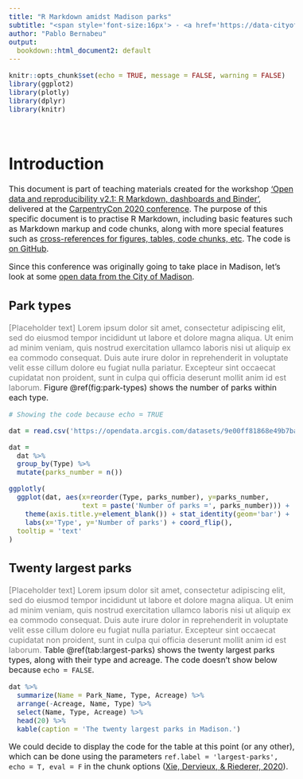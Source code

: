 ```yaml
---
title: "R Markdown amidst Madison parks"
subtitle: "<span style='font-size:16px'> - <a href='https://data-cityofmadison.opendata.arcgis.com/datasets/parks'> City of Madison data </a> <br> - <a href='https://github.com/pablobernabeu/Data-is-present/blob/master/examples-documents-dashboards/R%20Markdown/R-Markdown-amidst-Madison-parks.Rmd' target='_top'> Code  </a> </span>"
author: "Pablo Bernabeu"
output: 
  bookdown::html_document2: default
---
```



```r
knitr::opts_chunk$set(echo = TRUE, message = FALSE, warning = FALSE)
library(ggplot2)
library(plotly)
library(dplyr)
library(knitr)
```


<!-- Begin definition of layout parameters -->
<head>
<style type="text/css">

/* Font size */

body{
font-size: 16px;
}

</head>
</style>

<br>

# Introduction {-}

This document is part of teaching materials created for the workshop ['Open data and reproducibility v2.1: R Markdown, dashboards and Binder'](https://github.com/pablobernabeu/CarpentryCon-2020-workshop-Open-Data-Reproducibility){target='_top'}, delivered at the [CarpentryCon 2020 conference](https://2020.carpentrycon.org/). The purpose of this specific document is to practise R Markdown, including basic features such as Markdown markup and code chunks, along with more special features such as [cross-references for figures, tables, code chunks, etc](https://bookdown.org/yihui/rmarkdown-cookbook/cross-ref.html). The code is [on GitHub](https://github.com/pablobernabeu/Data-is-present/blob/master/examples-documents-dashboards/R%20Markdown/R-Markdown-amidst-Madison-parks.Rmd).

Since this conference was originally going to take place in Madison, let's look at some [open data from the City of Madison](https://data-cityofmadison.opendata.arcgis.com/datasets/parks?geometry=-89.997%2C43.007%2C-88.679%2C43.183).

## Park types {-}

<font style='color:grey'>[Placeholder text] Lorem ipsum dolor sit amet, consectetur adipiscing elit, sed do eiusmod tempor incididunt ut labore et dolore magna aliqua. Ut enim ad minim veniam, quis nostrud exercitation ullamco laboris nisi ut aliquip ex ea commodo consequat. Duis aute irure dolor in reprehenderit in voluptate velit esse cillum dolore eu fugiat nulla pariatur. Excepteur sint occaecat cupidatat non proident, sunt in culpa qui officia deserunt mollit anim id est laborum.</font> Figure \@ref(fig:park-types) shows the number of parks within each type.

```r

# Showing the code because echo = TRUE 

dat = read.csv('https://opendata.arcgis.com/datasets/9e00ff81868e49b7ba65d4e628b9e14f_6.csv')

dat = 
  dat %>%
  group_by(Type) %>%
  mutate(parks_number = n())

ggplotly(
  ggplot(dat, aes(x=reorder(Type, parks_number), y=parks_number,
                  text = paste('Number of parks =', parks_number))) + 
    theme(axis.title.y=element_blank()) + stat_identity(geom='bar') + 
    labs(x='Type', y='Number of parks') + coord_flip(), 
  tooltip = 'text'
)

```


## Twenty largest parks {-}

<font style='color:grey'>[Placeholder text] Lorem ipsum dolor sit amet, consectetur adipiscing elit, sed do eiusmod tempor incididunt ut labore et dolore magna aliqua. Ut enim ad minim veniam, quis nostrud exercitation ullamco laboris nisi ut aliquip ex ea commodo consequat. Duis aute irure dolor in reprehenderit in voluptate velit esse cillum dolore eu fugiat nulla pariatur. Excepteur sint occaecat cupidatat non proident, sunt in culpa qui officia deserunt mollit anim id est laborum.</font> Table \@ref(tab:largest-parks) shows the twenty largest parks types, along with their type and acreage. The code doesn't show below because `echo = FALSE`. 

```r

dat %>%
  summarize(Name = Park_Name, Type, Acreage) %>%
  arrange(-Acreage, Name, Type) %>%
  select(Name, Type, Acreage) %>%
  head(20) %>%
  kable(caption = 'The twenty largest parks in Madison.')

```


We could decide to display the code for the table at this point (or any other), which can be done using the parameters `ref.label = 'largest-parks', echo = T, eval = F` in the chunk options ([Xie, Dervieux, &  Riederer, 2020](https://bookdown.org/yihui/rmarkdown-cookbook/reuse-chunks.html)).

```r

```

<br><br>
